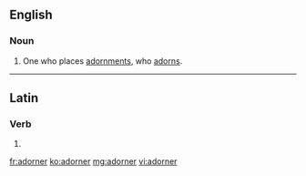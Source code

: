 ==English==

===Noun===
{{en-noun}}

# One who places [[adornment]]s, who [[adorn]]s.

----

==Latin==

===Verb===
{{la-verb-form|adōrner}}

# {{conjugation of|adōrnō||1|s|pres|pass|sub|lang=la}}

[[fr:adorner]]
[[ko:adorner]]
[[mg:adorner]]
[[vi:adorner]]